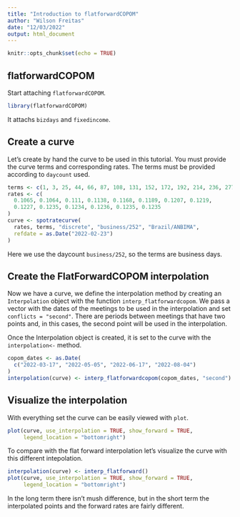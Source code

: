 ```yaml
---
title: "Introduction to flatforwardCOPOM"
author: "Wilson Freitas"
date: "12/03/2022"
output: html_document
---
```


```r
knitr::opts_chunk$set(echo = TRUE)
```

## flatforwardCOPOM

Start attaching `flatforwardCOPOM`.

```r
library(flatforwardCOPOM)
```

It attachs `bizdays` and `fixedincome`.

## Create a curve

Let's create by hand the curve to be used in this tutorial.
You must provide the curve terms and corresponding rates.
The terms must be provided according to `daycount` used.

```r
terms <- c(1, 3, 25, 44, 66, 87, 108, 131, 152, 172, 192, 214, 236, 277)
rates <- c(
  0.1065, 0.1064, 0.111, 0.1138, 0.1168, 0.1189, 0.1207, 0.1219,
  0.1227, 0.1235, 0.1234, 0.1236, 0.1235, 0.1235
)
curve <- spotratecurve(
  rates, terms, "discrete", "business/252", "Brazil/ANBIMA",
  refdate = as.Date("2022-02-23")
)
```

Here we use the daycount `business/252`, so the terms are business days.

## Create the FlatForwardCOPOM interpolation

Now we have a curve, we define the interpolation method by creating an
`Interpolation` object with the function `interp_flatforwardcopom`.
We pass a vector with the dates of the meetings
to be used in the interpolation and set `conflicts = "second"`.
There are periods between meetings that have two points and, in this cases,
the second point will be used in the interpolation.

Once the Interpolation object is created, it is set to the curve with
the `interpolation<-` method.

```r
copom_dates <- as.Date(
  c("2022-03-17", "2022-05-05", "2022-06-17", "2022-08-04")
)
interpolation(curve) <- interp_flatforwardcopom(copom_dates, "second")
```

## Visualize the interpolation

With everything set the curve can be easily viewed with `plot`.

```r
plot(curve, use_interpolation = TRUE, show_forward = TRUE,
     legend_location = "bottomright")
```

To compare with the flat forward interpolation let's visualize the curve with 
this different intepolation.

```r
interpolation(curve) <- interp_flatforward()
plot(curve, use_interpolation = TRUE, show_forward = TRUE,
     legend_location = "bottomright")
```

In the long term there isn't mush difference, but in the short term the
interpolated points and the forward rates are fairly different.
